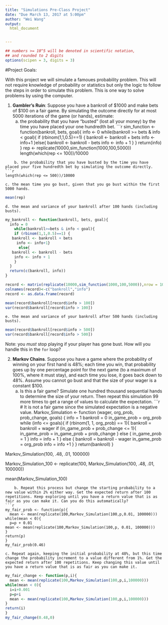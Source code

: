 ```yaml
---
title: "Simulations Pre-Class Project"
date: "Due March 13, 2017 at 5:00pm"
author: "Wei Wang"
output:
  html_document


---
```


<style type="text/css">
.table {

    width: 80%;
    margin-left:10%; 
    margin-right:10%;
}
</style>
```r
## numbers >= 10^5 will be denoted in scientific notation,
## and rounded to 2 digits
options(scipen = 3, digits = 3)
```




#Project Goals:


With this project we will simulate a famoues probability problem. This will not require knowledge of probability or statistics but only the logic to follow the steps in order to simulate this problem. This is one way to solve problems by using the computer. 

 1. **Gambler's Ruin**: Suppose you have a bankroll of $1000 and make bets of $100 on a fair game. By simulating the outcome directly for at most 5000 iterations of the game (or hands), estimate:
    a. the probability that you have "busted" (lost all your money) by the time you have placed your one hundredth bet. 
```r
sim_function <- function(bankroll, bets, goal){
  info <- 0
  while(bankroll >= bets & info < goal){
    if (rbinom(1,1,0.5)==1) {
   bankroll <- bankroll + bets
     info <- info+1
  }else{
   bankroll <- bankroll - bets
    info <- info + 1
  }
  }
return(info)
  }
rep <- replicate(10000,sim_function(1000,100,5000))
length(which(rep <= 100))/10000

```
    b. the probability that you have busted by the time you have placed your five hundredth bet by simulating the outcome directly. 
```r
length(which(rep <= 500))/10000

```
    c. the mean time you go bust, given that you go bust within the first 5000 hands.
```r
mean(rep)

```
    d. the mean and variance of your bankroll after 100 hands (including busts).
```r
my_bankroll <- function(bankroll, bets, goal){
  info = 0
    while(bankroll>=bets & info < goal){
    if (rbinom(1,1,0.5)==1) {
   bankroll <- bankroll + bets
     info <- info+1}
      else{
   bankroll <- bankroll - bets
    info <- info + 1
    }
  }
  return(c(bankroll, info))
}

record <- matrix(replicate(10000,sim_function(1000,100,5000)),nrow = 10000,ncol = 2,byrow = T)
colnames(record)<-c("bankroll","info")
record <- as.data.frame(record)

mean(record$bankroll[record$info > 100])
var(record$bankroll[record$info > 100])

```
    e. the mean and variance of your bankroll after 500 hands (including busts).
```r
mean(record$bankroll[record$info > 500])
var(record$bankroll[record$info > 500])

```
 
Note: you *must* stop playing if your player has gone bust. How will you handle this in the `for` loop?

2. **Markov Chains**. Suppose you have a game where the probability of winning on your first hand is 48%; each time you win, that probability goes up by one percentage point for the next game (to a maximum of 100%, where it must stay), and each time you lose, it goes back down to 48%. Assume you cannot go bust and that the size of your wager is a constant $100.
    a. Is this a fair game? Simulate one hundred thousand sequential hands to determine the size of your return. Then repeat this simulation 99 more times to get a range of values to calculate the expectation.
```r
# It is not a fair game since the simulated expectation is a negative value.
Markov_Simulation <- function (wager, org_prob, prob_change, goals) {
  info = 1
  bankroll = 0
  in_game_prob = org_prob
  while (info <= goals){
    if (rbinom(1, 1, org_prob) == 1){
      bankroll = bankroll + wager
      if (in_game_prob + prob_change <= 1){
        in_game_prob = in_game_prob + prob_change
      } else {
        in_game_prob = 1
      }
      info = info + 1
    } else {
      bankroll = bankroll - wager
      in_game_prob = org_prob
      info = info +1
    }
  } 
  return(bankroll)
}

Markov_Simulation(100, .48, .01, 100000)

Markov_Simulation_100 <- replicate(100, Markov_Simulation(100, .48, .01, 100000))

mean(Markov_Simulation_100)

```
    b. Repeat this process but change the starting probability to a new value within 2% either way. Get the expected return after 100 repetitions. Keep exploring until you have a return value that is as fair as you can make it. Can you do this automatically?
```r
my_fair_prob <- function(p){
  mean <- mean(replicate(100,Markov_Simulation(100,p,0.01, 100000)))
while(mean < 0){
  p=p + 0.01
mean <- mean(replicate(100,Markov_Simulation(100,p, 0.01, 100000)))
}
return(p)
}
my_fair_prob(0.46)
```
    c. Repeat again, keeping the initial probability at 48%, but this time change the probability increment to a value different from 1%. Get the expected return after 100 repetitions. Keep changing this value until you have a return value that is as fair as you can make it. 
```r
my_fair_change <- function(p,i){
  mean <- mean(replicate(100,Markov_Simulation(100,p,i,100000)))
while(mean < 0){
  i=i+0.001 
  p=p+i
  mean <- mean(replicate(100,Markov_Simulation(100,p,i,100000)))
}
return(i)
}
my_fair_change(0.48,0)

```
